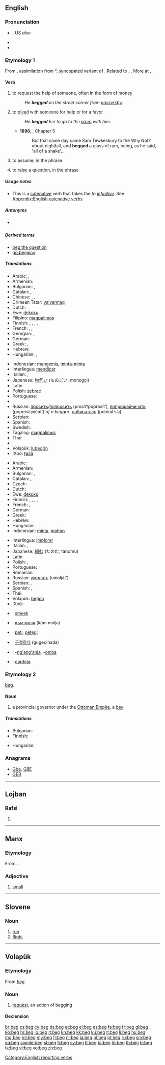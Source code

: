==English==
{{wikipedia}}

===Pronunciation===
* {{IPA|/bɛɡ/}}, US ''also'' {{IPA|/beɪg/}}
* {{audio|en-us-beg.ogg|Audio (US)}}
* {{rhymes|ɛɡ}}

===Etymology 1===
From {{etyl|enm}} {{term|beggen|lang=enm}}, assimilation from {{etyl|ang}} *{{term||bedican|lang=ang}}, syncopated variant of {{term|bedecian||to beg|lang=ang}}. Related to {{etyl|got|-}} {{term|𐌱𐌹𐌳𐌰𐌲𐍅𐌰||tr=bidagwa|beggar|lang=got}}, {{etyl|ang|-}} {{term|biddan||to ask|lang=ang}}. More at {{l|en|bid}}, {{l|en|bead}}.

====Verb====
{{en-verb|beg|g|ed}}

# {{intransitive}} to request the help of someone, often in the form of money
#: ''He '''begged''' on the street corner from [[passersby]]''.
# {{transitive}} to [[plead]] with someone for help or for a favor
#: ''He '''begged''' her to go to the [[prom]] with him''.
#* '''1898''', {{w|J. Meade Falkner}}, {{w|Moonfleet}} Chapter 5
#*: But that same day came Sam Tewkesbury to the Why Not? about nightfall, and '''begged''' a glass of rum, being, as he said, 'all of a shake'...
# {{transitive}} to assume, in the phrase {{term|beg the question}}
# {{proscribed}} to [[raise]] a question, in the phrase {{term|beg the question}}

=====Usage notes=====
* This is a [[catenative]] verb that takes the ''to [[infinitive]]''. See [[Appendix:English catenative verbs]]

=====Antonyms=====
* {{sense|raise a question}} {{l|en|set aside}}

=====Derived terms=====
* [[beg the question]]
* [[go begging]]

=====Translations=====
{{trans-top|to request the help of someone, ask for money}}
* Arabic: {{t-|ar|استجدى|tr=istajdaa}},  {{t-|ar|احتمل|tr=iHtamala}}
* Armenian: {{t-|hy|մուրալ|tr=mural}}
* Bulgarian: {{t+|bg|прося}},  {{t+|bg|изпросвам}}
* Catalan: {{t+|ca|pidolar}},  {{t+|ca|mendicar}}
* Chinese: {{t|cmn|央求|tr=yāngqiú|sc=Hani}}, {{t-|cmn|求|tr=qiú|sc=Hani}}, {{zh-tsp|懇求|恳求|kěnqiú}}
* Crimean Tatar: [[yalvarmaq]]
* Dutch: {{t+|nl|bedelen}}
* Ewe: [[ɖekuku]]
* Filipino: [[magpalimos]]
* Finnish: {{t+|fi|kerjätä}}, {{t+|fi|pyytää}}, {{t+|fi|anella}}, {{t+|fi|anoa}}, {{t-|fi|kärttää}}
* French: {{t+|fr|mendier}}, {{t+|fr|quêter}},  {{t+|fr|quémander}}
* Georgian: {{t|ka|ხვეწნა|tr=xvecna|sc=Geor}}, {{t|ka|მუდარა|tr=mudara|sc=Geor}}
* German: {{t-|de|betteln}}
* Greek: {{t+|el|ζητιανεύω}}, {{t+|el|επαιτώ|tr=epetó|sc=Grek}}
* Hebrew: {{t-|he|התחנן|tr=hitkhanén}}
* Hungarian: {{t+|hu|koldul}}, {{t+|hu|kéreget}}
{{trans-mid}}
* Indonesian: [[mengemis]], [[minta-minta]]
* Interlingua: [[mendicar]]
* Italian: {{t+|it|mendicare}}, {{t+|it|elemosinare}}
* Japanese: [[物乞い]] (ものごい, monogoi)
* Latin: {{t-|la|mendicare}}
* Polish: [[żebrać]]
* Portuguese: {{t+|pt|mendigar}}
* {{trreq|Romanian}}
* Russian: [[просить]]/[[попросить]] (prosít’/poprosít’), [[попрошайничать]] (poprošájničat’) ''of a beggar'', [[побираться]] (pobirát’s’a)
* Serbian: {{t-|sr|prositi}}
* Spanish: {{t+|es|mendigar}}
* Swedish: {{t+|sv|tigga}}
* Tagalog: [[magpalimos]]
* Thai: {{t-|th|ขอทาน|tr=kho than}}
* {{trreq|Turkish}}
* Volapük: [[lubegön]]
* !Xóõ: [[ǁgàã]]
{{trans-bottom}}

{{trans-top|to supplicate, to plead with someone for help}}
* Arabic: {{t-|ar|تسول|tr=tasawwala}}
* Armenian: {{t+|hy|աղաչել|tr=aġačel}}
* Bulgarian: {{t+|bg|моля}},  {{t+|bg|умолявам}}
* Catalan: {{t+|ca|suplicar}},  {{t+|ca|pregar}}
* Czech: {{t+|cs|prosit}}
* Dutch: {{t+|nl|smeken}}
* Ewe: [[ɖekuku]]
* Finnish: {{t+|fi|kerjätä}}, {{t+|fi|pyytää}}, {{t+|fi|anella}}, {{t+|fi|anoa}}, {{t-|fi|kärttää}}
* French: {{t+|fr|implorer}},  {{t+|fr|supplier}}
* German: {{t+|de|anflehen}}
* Greek: {{t+|el|ικετεύω}}
* Hebrew: {{t-|he|התחנן|tr=hitkhanén}}
* Hungarian: {{t+|hu|könyörög}}
* Indonesian: [[minta]], [[mohon]]
{{trans-mid}}
* Interlingua: [[implorar]]
* Italian: {{t+|it|implorare}}, {{t+|it|pregare}}
* Japanese: [[頼む]] (たのむ, tanomu)
* Latin: {{t-|la|rogare}}
* Polish: {{t+|pl|prosić}}, {{t+|pl|błagać}}
* Portuguese: {{t+|pt|suplicar}}
* Romanian: {{t+|ro|ruga}}
* Russian: [[умолять]] (umolját’)
* Serbian: {{t-|sr|moliti}}, {{t-|sr|zamoliti}}
* Spanish: {{t+|es|suplicar}}, {{t+|es|rogar}}
* Thai: {{t-|th|ขอร้อง|tr=khor rong}}
* Volapük: [[begön]]
* !Xóõ: {{tø|nmn|ǁgàã}}
{{trans-bottom}}

{{checktrans-top}}
* {{ttbc|af}}: [[smeek]]
* {{ttbc|bg}}: [[към моля]] (kâm molja)
* {{ttbc|eo}}: [[peti]], [[petegi]]
* {{ttbc|ko}}: [[구걸하다]] (gugeolhada)
* {{ttbc|sw}}: -[[ng'ang'ania]], -[[omba]]
* {{ttbc|cy}}: [[cardota]]
{{trans-bottom}}

===Etymology 2===
{{etyl|tr}} [[beg#Turkish|beg]].

====Noun====
{{en-noun}}

# a provincial governor under the [[Ottoman Empire]], a [[bey]]

=====Translations=====
{{trans-top|provincial governor}}
* Bulgarian: {{t+|bg|бег}}
* Finnish: {{t+|fi|beg}}
{{trans-mid}}
* Hungarian: {{t-|hu|bég}}
{{trans-bottom}}

===Anagrams===
* [[Gbe#English|Gbe]], [[GBE#English|GBE]]
* [[GEB#English|GEB]]

[[Category:English reporting verbs]]

----

==Lojban==

===Rafsi===
{{jbo-rafsi}}

# {{rafsi of|bengo}}

----

==Manx==

===Etymology===
From {{etyl|sga|gv}} {{term|bec|lang=sga}}.

===Adjective===
{{head|gv|adjective|plural|beggey}}

# [[small]]

----

==Slovene==

===Noun===
{{sl-noun|m}}

# [[run]]
# [[flight]]

----

==Volapük==

===Etymology===
From {{etyl|en|vo}} ''[[beg]]''.

===Noun===
{{vo-noun}}

# [[request]], an action of begging

====Declension====
{{vo-decl-noun}}

[[br:beg]]
[[cs:beg]]
[[cy:beg]]
[[de:beg]]
[[et:beg]]
[[el:beg]]
[[es:beg]]
[[fa:beg]]
[[fr:beg]]
[[gl:beg]]
[[ko:beg]]
[[hr:beg]]
[[io:beg]]
[[it:beg]]
[[kn:beg]]
[[kk:beg]]
[[ku:beg]]
[[lt:beg]]
[[li:beg]]
[[hu:beg]]
[[mg:beg]]
[[ml:beg]]
[[my:beg]]
[[fj:beg]]
[[nl:beg]]
[[ja:beg]]
[[pl:beg]]
[[pt:beg]]
[[ru:beg]]
[[sm:beg]]
[[sq:beg]]
[[simple:beg]]
[[sl:beg]]
[[fi:beg]]
[[sv:beg]]
[[tl:beg]]
[[ta:beg]]
[[te:beg]]
[[th:beg]]
[[tr:beg]]
[[tk:beg]]
[[vi:beg]]
[[vo:beg]]
[[zh:beg]]